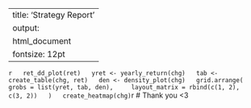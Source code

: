 

  ---
  title: 'Strategy Report'
  output: 
    html_document
  fontsize: 12pt
  ---
  
  ```{r, fig.width=8, fig.height=4, echo=FALSE}
  ret_dd_plot(ret)
  yret <- yearly_return(chg)
  tab <- create_table(chg, ret)
  den <- density_plot(chg)
  grid.arrange(
    grobs = list(yret, tab, den),
    layout_matrix = rbind(c(1, 2),
                          c(3, 2))
  )
  create_heatmap(chg)
  ```{r, echo=TRUE}
  # Thank you <3
  
